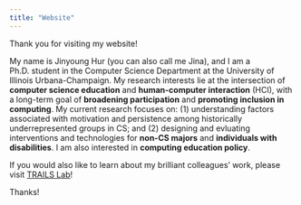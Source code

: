 ```yaml
---
title: "Website"
---
```


Thank you for visiting my website!

My name is Jinyoung Hur (you can also call me Jina), and I am a Ph.D. student in the Computer Science Department at the University of Illinois Urbana-Champaign. My research interests lie at the intersection of **computer science education** and **human-computer interaction** (HCI), with a long-term goal of **broadening participation** and **promoting inclusion in computing**. My current research focuses on: (1) understanding factors associated with motivation and persistence among historically underrepresented groups in CS; and (2) designing and evluating interventions and technologies for **non-CS majors** and **individuals with disabilities**. I am also interested in **computing education policy**.

If you would also like to learn about my brilliant colleagues' work, please visit [TRAILS Lab](https://trailslab.web.illinois.edu/)!

Thanks!

